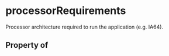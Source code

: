   

# processorRequirements

Processor architecture required to run the application (e.g. IA64).

## Property of



